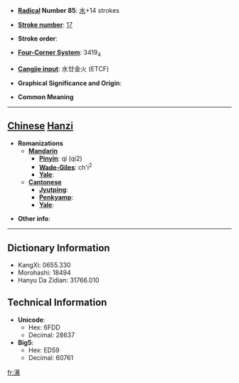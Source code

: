 * '''[[Wiktionary:Chinese radical index| Radical]] Number 85''': [[Wiktionary:Chinese radical index 水|水]]+14 strokes

* '''[[Wiktionary:Chinese total strokes index|Stroke number]]''': [[Wiktionary:Chinese total strokes index 17|17]]

* '''Stroke order''': 

* '''[[Wiktionary:Chinese four corner index|Four-Corner System]]''': 3419<sub>4</sub>

* '''[[Wiktionary:Chinese Cangjie index|Cangjie input]]''': 水廿金火 (ETCF)

* '''Graphical Significance and Origin''': 

* '''Common Meaning'''

----

== [[Chinese]] [[Hanzi]] ==

* '''Romanizations'''
** '''[[Mandarin]]'''
*** '''[[Pinyin]]''': qí (qi2)
*** '''[[Wade-Giles]]''': ch'i<sup>2</sup>
*** '''[[Yale]]''': 
** '''[[Cantonese]]'''
*** '''[[Jyutping]]''':
*** '''[[Penkyamp]]''': 
*** '''[[Yale]]''': 

* '''Other info''': 

----

== Dictionary Information ==

* KangXi: 0655.330
* Morohashi: 18494
* Hanyu Da Zidian: 31766.010

== Technical Information ==

* '''Unicode''':
** Hex: 6FDD
** Decimal: 28637
* '''Big5''':
** Hex: ED59
** Decimal: 60761

[[fr:濝]]